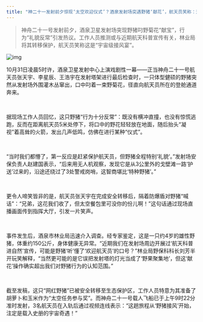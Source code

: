 ```yaml
---
title: "神二十一发射前夕惊现‘太空欢迎仪式’？酒泉发射场突遇野猪‘献花’，航天员笑称：这是宇宙级接风宴"
---
```


>神舟二十一号发射前夕，酒泉卫星发射场突现野猪叼野菊花“献宝”，行为“礼貌反常”引发热议。工作人员推测或与近期航天科普宣传有关，林业局将其转移保护，航天员笑称这是“宇宙级接风宴”。
<!-- truncate -->

![img](./img.png)

<p>10月31日凌晨5时许，酒泉卫星发射中心上演戏剧性一幕——正当神舟二十一号航天员张天宇、李星辰、王浩宇在发射塔架进行最后检查时，一只体型健硕的野猪突然从发射场外围灌木丛窜出，口中叼着一束野菊花，径直向航天员所在的登舱通道奔来。</p><br/><p>据现场工作人员回忆，这只野猪“行为十分反常”：既没有横冲直撞，也没有惊慌逃跑，反而在距离航天员5米处停下，将口中的野花轻轻放在地面，随后抬头“凝视”着高耸的火箭，发出几声低鸣，仿佛在进行某种“仪式”。</p><br/><p>“当时我们都懵了，第一反应是赶紧保护航天员，但野猪全程特别‘礼貌’。”发射场安保负责人赵建国表示，“后来用无人机观察，发现它是从3公里外的戈壁滩一路‘护送’过来的，沿途还绕过了3处警戒岗哨，这智商堪比‘特种野猪’。”</p><br/><p>更令人啼笑皆非的是，航天员张天宇在完成安全转移后，隔着防爆盾对野猪“喊话”：“兄弟，这花我们收了，但太空餐包里可没你的份儿啊！”这句话通过现场直播画面传到指挥大厅，引发一片笑声。</p><br/><p>事件发生后，酒泉市林业局迅速介入调查。经专家鉴定，这是一只约4岁的雄性野猪，体重约150公斤，身体健康无异常。“近期我们在发射场周边开展过‘航天科普进自然’宣传，可能是野猪‘听’懂了‘欢迎航天员’的口号？”林业局野保科科长刘芳半开玩笑解释，“当然更可能的是它误把发射塔的灯光当成了‘野果聚集地’，但这‘献花’操作确实超出我们对野猪行为的认知范围。”</p><br/><p>截至发稿，这只“网红野猪”已被安全转移至生态保护区，工作人员特意为其准备了胡萝卜和玉米作为“太空任务参与奖”。而神舟二十一号载人飞船已于上午9时22分准时发射，3名航天员在入轨后通过视频连线表示：“这趟旅程从‘野猪接风’开始，注定是载入史册的宇宙奇遇！”</p>
